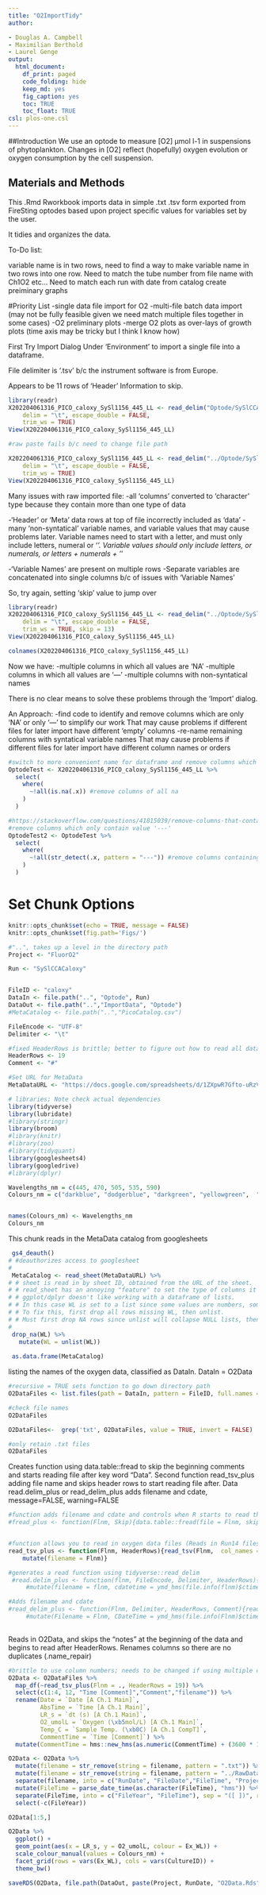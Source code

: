 ```yaml
---
title: "O2ImportTidy"
author:

- Douglas A. Campbell
- Maximilian Berthold
- Laurel Genge
output:
  html_document:
    df_print: paged
    code_folding: hide
    keep_md: yes
    fig_caption: yes
    toc: TRUE
    toc_float: TRUE
csl: plos-one.csl
---
```


##Introduction
We use an optode to measure [O2] µmol l-1 in suspensions of phytoplankton.
Changes in [O2] reflect (hopefully) oxygen evolution or oxygen consumption by the cell suspension.

## Materials and Methods

This .Rmd Rworkbook imports data in simple .txt .tsv form exported from FireSting optodes based upon project specific values for variables set by the user.

It tidies and organizes the data.

To-Do list:

variable name is in two rows, need to find a way to make variable name in two rows into one row.
Need to match the tube number from file name with Ch1O2 etc... 
Need to match each run with date from catalog
create preiminary graphs

#Priority List
-single data file import for O2
-multi-file batch data import (may not be fully feasible given we need match multiple files together in some cases)
-O2 preliminary plots
-merge O2 plots as over-lays of growth plots (time axis may be tricky but I think I know how)

First Try Import Dialog Under 'Environment' to import a single file into a dataframe.

File delimiter is '.tsv' b/c the instrument software is from Europe.

Appears to be 11 rows of 'Header' Information to skip.
```r

library(readr)
X202204061316_PICO_caloxy_SySl1156_445_LL <- read_delim("Optode/SySlCCACaloxy/202204061316_PICO_caloxy_SySl1156_445_LL.txt", 
    delim = "\t", escape_double = FALSE, 
    trim_ws = TRUE)
View(X202204061316_PICO_caloxy_SySl1156_445_LL)

#raw paste fails b/c need to change file path

X202204061316_PICO_caloxy_SySl1156_445_LL <- read_delim("../Optode/SySlCCACaloxy/202204061316_PICO_caloxy_SySl1156_445_LL.txt", 
    delim = "\t", escape_double = FALSE, 
    trim_ws = TRUE)
View(X202204061316_PICO_caloxy_SySl1156_445_LL)
```

Many issues with raw imported file:
-all 'columns' converted to 'character' type because they contain more than one type of data

-'Header' or 'Meta' data rows at top of file incorrectly included as 'data'
-many 'non-syntatical' variable names, and variable values that may cause problems later.
  Variable names need to start with a letter, and must only include letters, numeral or '_'.
  Variable values should only include letters, or numerals, or letters + numerals + '_'
  
-'Variable Names' are present on multiple rows
-Separate variables are concatenated into single columns b/c of issues with 'Variable Names'

So, try again, setting 'skip' value to jump over 
```r
library(readr)
X202204061316_PICO_caloxy_SySl1156_445_LL <- read_delim("../Optode/SySlCCACaloxy/202204061316_PICO_caloxy_SySl1156_445_LL.txt", 
    delim = "\t", escape_double = FALSE, 
    trim_ws = TRUE, skip = 13)
View(X202204061316_PICO_caloxy_SySl1156_445_LL)

colnames(X202204061316_PICO_caloxy_SySl1156_445_LL)
```

Now we have:
-multiple columns in which all values are 'NA'
-multiple columns in which all values are '---'
-multiple columns with non-syntatical names

There is no clear means to solve these problems through the 'Import' dialog.

An Approach:
-find code to identify and remove columns which are only 'NA' or only '---'
to simplify our work
  That may cause problems if different files for later import have different 'empty' columns
-re-name remaining columns with syntatical variable names
  That may cause problems if different files for later import have different column names or orders

```r
#switch to more convenient name for dataframe and remove columns which are all 'NA'
OptodeTest <- X202204061316_PICO_caloxy_SySl1156_445_LL %>%
  select(
    where(
      ~!all(is.na(.x)) #remove columns of all na
    )
  )
```

```r
#https://stackoverflow.com/questions/41815039/remove-columns-that-contain-a-specific-word
#remove columns which only contain value '---'
OptodeTest2 <- OptodeTest %>%
  select(
    where(
      ~!all(str_detect(.x, pattern = "---")) #remove columns containing only all "---"
    )
  )
```

  
# Set Chunk Options
```r
knitr::opts_chunk$set(echo = TRUE, message = FALSE)
knitr::opts_chunk$set(fig.path='Figs/')
```

```r
#"..", takes up a level in the directory path
Project <- "FluorO2"

Run <- "SySlCCACaloxy"


FileID <- "caloxy"
DataIn <- file.path("..", "Optode", Run)
DataOut <- file.path("..","ImportData", "Optode")
#MetaCatalog <- file.path("..","PicoCatalog.csv")

FileEncode <- "UTF-8" 
Delimiter <- "\t"

#fixed HeaderRows is brittle; better to figure out how to read all data starting at line that contains 'key'
HeaderRows <- 19
Comment <- "#"

#Set URL for MetaData
MetaDataURL <- "https://docs.google.com/spreadsheets/d/1ZXpwR7Gfto-uRzVdXzMpQF4frbrvMLH_IyLqonFZRSw/edit#gid=0"
```

```r
# libraries; Note check actual dependencies
library(tidyverse)
library(lubridate)
#library(stringr)
library(broom)
#library(knitr)
#library(zoo)
#library(tidyquant)
library(googlesheets4)
library(googledrive)
#library(dplyr)
```

```r
Wavelengths_nm = c(445, 470, 505, 535, 590)
Colours_nm = c("darkblue", "dodgerblue", "darkgreen", "yellowgreen",  "darkorange")


names(Colours_nm) <- Wavelengths_nm
Colours_nm

```

This chunk reads in the MetaData catalog from googlesheets 
```r
 gs4_deauth()
# #deauthorizes access to googlesheet
# 
 MetaCatalog <- read_sheet(MetaDataURL) %>%
# # sheet is read in by sheet ID, obtained from the URL of the sheet.
# # read_sheet has an annoying "feature" to set the type of columns it can't parse to a list.
# # ggplot/dplyr doesn't like working with a dataframe of lists.
# # In this case WL is set to a list since some values are numbers, some are strings, some are blank.
# # To fix this, first drop all rows missing WL, then unlist.
# # Must first drop NA rows since unlist will collapse NULL lists, then the unlisted WL is a shorter length than original WL column, which mutate doesn't like.
# 
 drop_na(WL) %>%
   mutate(WL = unlist(WL))
 
 as.data.frame(MetaCatalog)
```

listing the names of the oxygen data, classified as DataIn. DataIn = O2Data 
```r

#recursive = TRUE sets function to go down directory path
O2DataFiles <- list.files(path = DataIn, pattern = FileID, full.names = TRUE, recursive = TRUE)

#check file names
O2DataFiles

O2DataFiles<-  grep('txt', O2DataFiles, value = TRUE, invert = FALSE)

#only retain .txt files
O2DataFiles
```

Creates function using data.table::fread to skip the beginning comments and starts reading file after key word "Data". Second function read_tsv_plus adding file name and skips header rows to start reading file after. Data read.delim_plus or read_delim_plus adds filename and cdate, message=FALSE, warning=FALSE
```r

#function adds filename and cdate and controls when R starts to read the file, skips header rows
#fread_plus <- function(Flnm, Skip){data.table::fread(file = Flnm, skip = "Date [A Ch.1 Main]" ) %>% mutate(Filename = Flnm, CDateTime = ymd_hms(file.info(Flnm)$ctime))}


#function allows you to read in oxygen data files (Reads in Run14 files)
read_tsv_plus <- function(Flnm, HeaderRows){read_tsv(Flnm,  col_names = TRUE,  comment = Comment) %>%
    mutate(filename = Flnm)}

#generates a read function using tidyverse::read_delim
 #read.delim_plus <- function(flnm, FileEncode, Delimiter, HeaderRows){read.delim(flnm, fileEncoding = FileEncode, sep = Delimiter,  skip = HeaderRows, row.names = NULL) %>%
     #mutate(filename = flnm, cdatetime = ymd_hms(file.info(flnm)$ctime))}

#Adds filename and cdate
#read_delim_plus <- function(Flnm, Delimiter, HeaderRows, Comment){read_delim(file = Flnm, delim = Delimiter, comment = Comment, skip = HeaderRows) %>%
     #mutate(Filename = Flnm, CDateTime = ymd_hms(file.info(Flnm)$ctime))}
 
```


Reads in O2Data, and skips the "notes" at the beginning of the data and begins to read after HeaderRows. Renames columns so there are no duplicates (.name_repair)
```r

#brittle to use column numbers; needs to be changed if using multiple channels
O2Data <- O2DataFiles %>% 
  map_df(~read_tsv_plus(Flnm = ., HeaderRows = 19)) %>%
  select(c(1:4, 12, "Time [Comment]","Comment","filename")) %>%
  rename(Date = `Date [A Ch.1 Main]`, 
         AbsTime = `Time [A Ch.1 Main]`,
         LR_s = `dt (s) [A Ch.1 Main]`,
         O2_umolL = `Oxygen (\xb5mol/L) [A Ch.1 Main]`, 
         Temp_C = `Sample Temp. (\xb0C) [A Ch.1 CompT]`,
         CommentTime = `Time [Comment]`) %>%
  mutate(CommentTime = hms::new_hms(as.numeric(CommentTime) + (3600 * 12)))

O2Data <- O2Data %>%
  mutate(filename = str_remove(string = filename, pattern = ".txt")) %>%
  mutate(filename = str_remove(string = filename, pattern = "../RawData/Optode/")) %>%  
  separate(filename, into = c("RunDate", "FileDate","FileTime", "Project", "FileID", "CultureID", "Ex_WL"), sep = "([\\/\\_\\_\\_\\_\\_])", remove = FALSE) %>%
  mutate(FileTime = parse_date_time(as.character(FileTime), "hms")) %>%
  separate(FileTime, into = c("FileYear", "FileTime"), sep = "([ ])", remove = TRUE) %>%
  select(-c(FileYear))

O2Data[1:5,]
```

```r
O2Data %>%
  ggplot() +
  geom_point(aes(x = LR_s, y = O2_umolL, colour = Ex_WL)) +
  scale_colour_manual(values = Colours_nm) +
  facet_grid(rows = vars(Ex_WL), cols = vars(CultureID)) +
  theme_bw()
```


```r
saveRDS(O2Data, file.path(DataOut, paste(Project, RunDate, "O2Data.Rds", sep = "_"), fsep = .Platform$file.sep))
```



